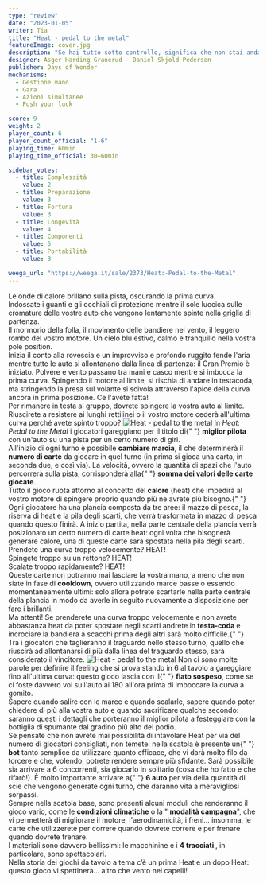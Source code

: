 ```yaml
---
type: "review"
date: "2023-01-05"
writer: Tia
title: "Heat - pedal to the metal"
featureImage: cover.jpg
description: "Se hai tutto sotto controllo, significa che non stai andando abbastanza veloce. - Mario Andretti"
designer: Asger Harding Granerud - Daniel Skjold Pedersen
publisher: Days of Wonder
mechanisms:
  - Gestione mano
  - Gara
  - Azioni simultanee
  - Push your luck

score: 9
weight: 2
player_count: 6
player_count_official: "1-6"
playing_time: 60min
playing_time_official: 30–60min

sidebar_votes:
  - title: Complessità
    value: 2
  - title: Preparazione
    value: 3
  - title: Fortuna
    value: 3
  - title: Longevità
    value: 4
  - title: Componenti
    value: 5
  - title: Portabilità
    value: 3

weega_url: "https://weega.it/sale/2373/Heat:-Pedal-to-the-Metal"
---
```


<Setting>
  Le onde di calore brillano sulla pista, oscurando la prima curva. <br />
  Indossate i guanti e gli occhiali di protezione mentre il sole luccica sulle cromature
  delle vostre auto che vengono lentamente spinte nella griglia di partenza.
  <br />
  Il mormorio della folla, il movimento delle bandiere nel vento, il leggero rombo
  del vostro motore. Un cielo blu estivo, calmo e tranquillo nella vostra pole position.
  <br />
  Inizia il conto alla rovescia e un improvviso e profondo ruggito fende l'aria mentre
  tutte le auto si allontanano dalla linea di partenza: il Gran Premio è iniziato.
  Polvere e vento passano tra mani e casco mentre si imbocca la prima curva. Spingendo
  il motore al limite, si rischia di andare in testacoda, ma stringendo la presa
  sul volante si scivola attraverso l'apice della curva ancora in prima posizione.
  Ce l'avete fatta!
  <br />
  Per rimanere in testa al gruppo, dovrete spingere la vostra auto al limite. Riuscirete
  a resistere ai lunghi rettilinei o il vostro motore cederà all'ultima curva perché
  avete spinto troppo?
</Setting>

<img src="./game1.jpg" alt="Heat - pedal to the metal" />

<Rules>
  In <em>Heat: Pedal to the Metal</em> i giocatori gareggiano per il titolo di{" "}
  <strong>miglior pilota</strong> con un'auto su una pista per un certo numero
  di giri.
  <br />
  All'inizio di ogni turno è possibile <strong>cambiare marcia</strong>, il che
  determinerà il <strong>numero di carte</strong> da giocare in quel turno (in
  prima si gioca una carta, in seconda due, e così via). La velocità, ovvero la
  quantità di spazi che l'auto percorrerà sulla pista, corrisponderà alla{" "}
  <strong>somma dei valori delle carte giocate</strong>.<br />
  Tutto il gioco ruota attorno al concetto del <strong>calore</strong> (heat) che
  impedirà al vostro motore di spingere proprio quando più ne avrete più bisogno.{" "}
  <br />
  Ogni giocatore ha una plancia composta da tre aree: il mazzo di pesca, la
  riserva di heat e la pila degli scarti, che verrà trasformata in mazzo di
  pesca quando questo finirà. A inizio partita, nella parte centrale della
  plancia verrà posizionato un certo numero di carte heat: ogni volta che
  bisognerà generare calore, una di queste carte sarà spostata nella pila degli
  scarti.
  <br />
  Prendete una curva troppo velocemente? HEAT!
  <br />
  Spingete troppo su un rettone? HEAT! <br />
  Scalate troppo rapidamente? HEAT!
  <br />
  Queste carte non potranno mai lasciare la vostra mano, a meno che non siate in
  fase di <strong>cooldown</strong>, ovvero utilizzando marce basse o essendo momentaneamente
  ultimi: solo allora potrete scartarle nella parte centrale della plancia in modo
  da averle in seguito nuovamente a disposizione per fare i brillanti.
  <br />
  Ma attenti! Se prenderete una curva troppo velocemente e non avrete abbastanza
  heat da poter spostare negli scarti andrete in <strong>
    testa-coda
  </strong> e incrociare la bandiera a scacchi prima degli altri sarà molto difficile.{" "}
  <br />
  Tra i giocatori che taglieranno il traguardo nello stesso turno, quello che
  riuscirà ad allontanarsi di più dalla linea del traguardo stesso, sarà
  considerato il vincitore.
</Rules>

<img src="./game2.jpg" alt="Heat - pedal to the metal" />

<Feedback>
  Non ci sono molte parole per definire il feeling che si prova stando in 6 al
  tavolo a gareggiare fino all'ultima curva: questo gioco lascia con il{" "}
  <strong>fiato sospeso</strong>, come se ci foste davvero voi sull'auto ai 180
  all'ora prima di imboccare la curva a gomito. <br />
  Sapere quando salire con le marce e quando scalarle, sapere quando poter chiedere
  di più alla vostra auto e quando sacrificare qualche secondo: saranno questi i
  dettagli che porteranno il miglior pilota a festeggiare con la bottiglia di spumante
  dal gradino più alto del podio. <br />
  Se pensate che non avrete mai possibilità di intavolare Heat per via del
  numero di giocatori consigliati, non temete: nella scatola è presente un{" "}
  <strong>bot</strong> tanto semplice da utilizzare quanto efficace, che vi darà
  molto filo da torcere e che, volendo, potrete rendere sempre più sfidante.
  Sarà possibile sia arrivare a 6 concorrenti, sia giocarlo in solitario (cosa
  che ho fatto e che rifarò!). È molto importante arrivare a{" "}
  <strong>6 auto</strong> per via della quantità di scie che vengono generate
  ogni turno, che daranno vita a meravigliosi sorpassi.
  <br />
  Sempre nella scatola base, sono presenti alcuni moduli che renderanno il gioco
  vario, come le <strong>condizioni climatiche</strong> o la "
  <strong>modalità campagna</strong>", che vi permetterà di migliorare il
  motore, l'aerodinamicità, i freni… insomma, le carte che utilizzerete per
  correre quando dovrete correre e per frenare quando dovrete frenare.
  <br />I materiali sono davvero bellissimi: le macchinine e i <strong>
    4 tracciati
  </strong>, in particolare, sono spettacolari.
  <br />
  Nella storia dei giochi da tavolo a tema c’è un prima Heat e un dopo Heat: questo
  gioco vi spettinerà… altro che vento nei capelli!
</Feedback>

<Instagram id="CnCe3NCjzSI" />
